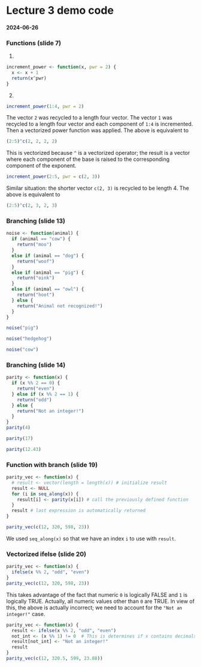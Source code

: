 # Lecture 3 demo code

#### 2024-06-26

### Functions (slide 7)

1.  

```r
increment_power <- function(x, pwr = 2) {
  x <- x + 1
  return(x^pwr)
}
```

2.  

```r
increment_power(1:4, pwr = 2)
```

The vector `2` was recycled to a length four vector. The vector `1` was
recycled to a length four vector and each component of `1:4` is
incremented. Then a vectorized power function was applied. The above is
equivalent to

```r
(2:5)^c(2, 2, 2, 2)
```

This is vectorized because `^` is a vectorized operator; the result is a
vector where each component of the base is raised to the corresponding
component of the exponent.

```r
increment_power(2:5, pwr = c(2, 3))
```

Similar situation: the shorter vector `c(2, 3)` is recycled to be length
4. The above is equivalent to

```r
(2:5)^c(2, 3, 2, 3)
```

### Branching (slide 13)

```r
noise <- function(animal) {
  if (animal == "cow") {
    return("moo")
  }
  else if (animal == "dog") {
    return("woof")
  }
  else if (animal == "pig") {
    return("oink")
  }
  else if (animal == "owl") {
    return("hoot")
  } else {
    return("Animal not recognized!")
  }
}

noise("pig")
```

```r
noise("hedgehog")
```

```r
noise("cow")
```

### Branching (slide 14)

```r
parity <- function(x) {
  if (x %% 2 == 0) {
    return("even")
  } else if (x %% 2 == 1) {
    return("odd")
  } else {
    return("Not an integer!")
  }
}
parity(4)
```

```r
parity(17)
```

```r
parity(12.43)
```

### Function with branch (slide 19)

```r
parity_vec <- function(x) {
  # result <- vector(length = length(x)) # initialize result
  result <- NULL
  for (i in seq_along(x)) {
    result[i] <- parity(x[i]) # call the previously defined function
  }
  result # last expression is automatically returned
}

parity_vec(c(12, 320, 598, 23))
```

We used `seq_along(x)` so that we have an index `i` to use with
`result`.

### Vectorized ifelse (slide 20)

```r
parity_vec <- function(x) {
  ifelse(x %% 2, "odd", "even")
}
parity_vec(c(12, 320, 598, 23))
```

This takes advantage of the fact that numeric `0` is logically FALSE and
`1` is logically TRUE. Actually, all numeric values other than `0` are
TRUE. In view of this, the above is actually incorrect; we need to
account for the `"Not an integer!"` case.

```r
parity_vec <- function(x) {
  result <- ifelse(x %% 2, "odd", "even")
  not_int <- (x %% 1) != 0  # This is determines if x contains decimals (not int)
  result[not_int] <- "Not an integer!"
  result
}
parity_vec(c(12, 320.5, 599, 23.88))
```
